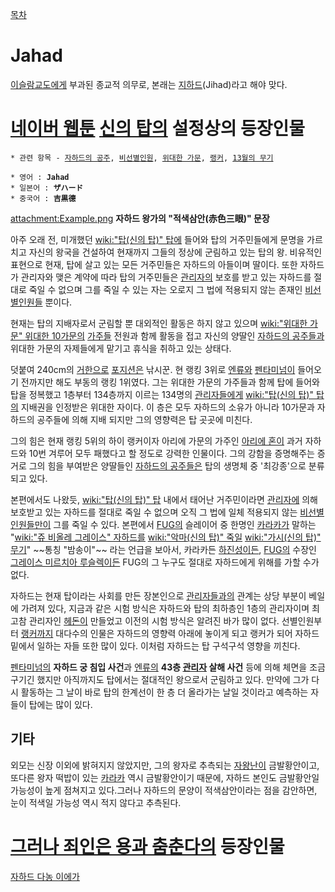 [[목차]]

= Jahad =
[[이슬람교]]도에게 부과된 종교적 의무로, 본래는 [[지하드]](Jihad)라고 해야 맞다.

= [[네이버 웹툰]] [[신의 탑]]의 설정상의 등장인물 =
 * 관련 항목 - [[자하드의 공주]], [[비선별인원]], [[위대한 가문]], [[랭커]], [[13월의 무기]]

 * 영어 : '''Jahad'''
 * 일본어 : '''ザハード'''
 * 중국어 : '''吉黒德'''

attachment:Example.png
'''자하드 왕가의 "적색삼안(赤色三眼)" 문장'''

아주 오래 전, 미개했던 [[wiki:"탑(신의 탑)" 탑]]에 들어와 탑의 거주민들에게 문명을 가르치고 자신의 왕국을 건설하여 현재까지 그들의 정상에 군림하고 있는 탑의 왕. 비유적인 표현으로 현재, 탑에 살고 있는 모든 거주민들은 자하드의 아들이며 딸이다. 또한 자하드가 관리자와 맺은 계약에 따라 탑의 거주민들은 [[관리자]]의 보호를 받고 있는 자하드를 절대로 죽일 수 없으며 그를 죽일 수 있는 자는 오로지 그 법에 적용되지 않는 존재인 [[비선별인원]]들 뿐이다.

현재는 탑의 지배자로서 군림할 뿐 대외적인 활동은 하지 않고 있으며 [[wiki:"위대한 가문" 위대한 10가문]]의 [[가주]]들 전원과 함께 활동을 접고 자신의 양딸인 [[자하드의 공주]]들과 위대한 가문의 자제들에게 맡기고 휴식을 취하고 있는 상태다.

덧붙여 240cm의 [[거한]]으로 [[포지션]]은 낚시꾼. 현 랭킹 3위로 [[엔류]]와 [[펜타미넘]]이 들어오기 전까지만 해도 부동의 랭킹 1위였다. 그는 위대한 가문의 가주들과 함께 탑에 들어와 탑을 정복했고 1층부터 134층까지 이르는 134명의 [[관리자]]들에게 [[wiki:"탑(신의 탑)" 탑]]의 지배권을 인정받은 위대한 자이다. 이 층은 모두 자하드의 소유가 아니라 10가문과 자하드의 공주들에 의해 지배 되지만 그의 영향력은 탑 곳곳에 미친다.

그의 힘은 현재 랭킹 5위의 하이 랭커이자 아리에 가문의 가주인 [[아리에 혼]]이 과거 자하드와 10번 겨루어 모두 패했다고 할 정도로 강력한 인물이다. 그의 강함을 증명해주는 증거로 그의 힘을 부여받은 양딸들인 [[자하드의 공주]]들은 탑의 생명체 중 '최강종'으로 분류되고 있다. 

본편에서도 나왔듯, [[wiki:"탑(신의 탑)" 탑]] 내에서 태어난 거주민이라면 [[관리자]]에 의해 보호받고 있는 자하드를 절대로 죽일 수 없으며 오직 그 법에 일체 적용되지 않는 [[비선별인원]]들만이 그를 죽일 수 있다. 본편에서 [[FUG]]의 슬레이어 중 한명인 [[카라카]]가 말하는 "[[wiki:"쥬 비올레 그레이스" 자하드를]] [[wiki:"악마(신의 탑)" 죽일]] [[wiki:"가시(신의 탑)" 무기]]" ~~통칭 "밤송이"~~ 라는 언급을 보아서, 카라카든 [[하진성]]이든, [[FUG]]의 수장인 [[그레이스 미르치아 루슬렉]]이든 FUG의 그 누구도 절대로 자하드에게 위해를 가할 수가 없다.

자하드는 현재 탑이라는 사회를 만든 장본인으로 [[관리자]]들과의 관계는 상당 부분이 베일에 가려져 있다, 지금과 같은 시험 방식은 자하드와 탑의 최하층인 1층의 관리자이며 최고참 관리자인 [[헤돈]]이 만들었고 이전의 시험 방식은 알려진 바가 많이 없다. 선별인원부터 [[랭커]]까지 대다수의 인물은 자하드의 영향력 아래에 놓이게 되고 랭커가 되어 자하드 밑에서 일하는 자들 또한 많이 있다. 이처럼 자하드는 탑 구석구석 영향을 끼친다.

[[펜타미넘]]의 '''자하드 궁 침입 사건'''과 [[엔류]]의 '''43층 [[관리자]] 살해 사건''' 등에 의해 체면을 조금 구기긴 했지만 아직까지도 탑에서는 절대적인 왕으로서 군림하고 있다. 만약에 그가 다시 활동하는 그 날이 바로 탑의 한계선이 한 층 더 올라가는 날일 것이라고 예측하는 자들이 탑에는 많이 있다.

== 기타 ==
외모는 신장 이외에 밝혀지지 않았지만, 그의 왕자로 추측되는 [[자왕난]]이 금발황안이고, 또다른 왕자 떡밥이 있는 [[카라카]] 역시 금발황안이기 때문에, 자하드 본인도 금발황안일 가능성이 높게 점쳐지고 있다.그러나 자하드의 문양이 적색삼안이라는 점을 감안하면, 눈이 적색일 가능성 역시 적지 않다고 추측된다.

= [[그러나 죄인은 용과 춤춘다]]의 등장인물 =
[[자하드 다농 이에가]]
